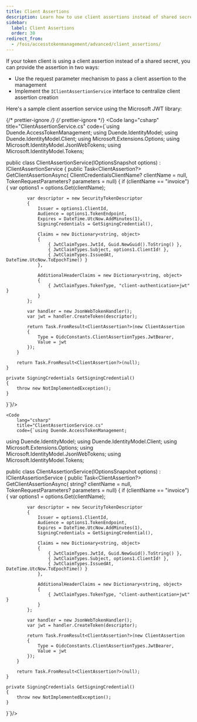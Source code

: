 ```yaml
---
title: Client Assertions
description: Learn how to use client assertions instead of shared secrets for token client authentication in Duende.AccessTokenManagement.
sidebar:
  label: Client Assertions
  order: 30
redirect_from:
  - /foss/accesstokenmanagement/advanced/client_assertions/
---
```


If your token client is using a client assertion instead of a shared secret, you can provide the assertion in two ways:

* Use the request parameter mechanism to pass a client assertion to the management
* Implement the `IClientAssertionService` interface to centralize client assertion creation

Here's a sample client assertion service using the Microsoft JWT library:

{/* prettier-ignore */}
<Tabs syncKey="atmVersion">
  {/* prettier-ignore */}
  <TabItem label="V4">
      <Code
          lang="csharp"
          title="ClientAssertionService.cs"
          code={`using Duende.AccessTokenManagement;
using Duende.IdentityModel;
using Duende.IdentityModel.Client;
using Microsoft.Extensions.Options;
using Microsoft.IdentityModel.JsonWebTokens;
using Microsoft.IdentityModel.Tokens;

public class ClientAssertionService(IOptionsSnapshot<ClientCredentialsClient> options)
    : IClientAssertionService
{
    public Task<ClientAssertion?> GetClientAssertionAsync(
    ClientCredentialsClientName? clientName = null, TokenRequestParameters? parameters = null)
    {
        if (clientName == "invoice")
        {
            var options1 = options.Get(clientName);

            var descriptor = new SecurityTokenDescriptor
            {
                Issuer = options1.ClientId,
                Audience = options1.TokenEndpoint,
                Expires = DateTime.UtcNow.AddMinutes(1),
                SigningCredentials = GetSigningCredential(),

                Claims = new Dictionary<string, object>
                {
                    { JwtClaimTypes.JwtId, Guid.NewGuid().ToString() },
                    { JwtClaimTypes.Subject, options1.ClientId! },
                    { JwtClaimTypes.IssuedAt, DateTime.UtcNow.ToEpochTime() }
                },

                AdditionalHeaderClaims = new Dictionary<string, object>
                {
                    { JwtClaimTypes.TokenType, "client-authentication+jwt" }
                }
            };

            var handler = new JsonWebTokenHandler();
            var jwt = handler.CreateToken(descriptor);

            return Task.FromResult<ClientAssertion?>(new ClientAssertion
            {
                Type = OidcConstants.ClientAssertionTypes.JwtBearer,
                Value = jwt
            });
        }

        return Task.FromResult<ClientAssertion?>(null);
    }

    private SigningCredentials GetSigningCredential()
    {
        throw new NotImplementedException();
    }
}`}/>
  </TabItem>
  <TabItem label="V3">

    <Code
        lang="csharp"
        title="ClientAssertionService.cs"
        code={`using Duende.AccessTokenManagement;
using Duende.IdentityModel;
using Duende.IdentityModel.Client;
using Microsoft.Extensions.Options;
using Microsoft.IdentityModel.JsonWebTokens;
using Microsoft.IdentityModel.Tokens;

public class ClientAssertionService(IOptionsSnapshot<ClientCredentialsClient> options)
    : IClientAssertionService
{
    public Task<ClientAssertion?> GetClientAssertionAsync(
    string? clientName = null, TokenRequestParameters? parameters = null)
    {
        if (clientName == "invoice")
        {
            var options1 = options.Get(clientName);

            var descriptor = new SecurityTokenDescriptor
            {
                Issuer = options1.ClientId,
                Audience = options1.TokenEndpoint,
                Expires = DateTime.UtcNow.AddMinutes(1),
                SigningCredentials = GetSigningCredential(),

                Claims = new Dictionary<string, object>
                {
                    { JwtClaimTypes.JwtId, Guid.NewGuid().ToString() },
                    { JwtClaimTypes.Subject, options1.ClientId! },
                    { JwtClaimTypes.IssuedAt, DateTime.UtcNow.ToEpochTime() }
                },

                AdditionalHeaderClaims = new Dictionary<string, object>
                {
                    { JwtClaimTypes.TokenType, "client-authentication+jwt" }
                }
            };

            var handler = new JsonWebTokenHandler();
            var jwt = handler.CreateToken(descriptor);

            return Task.FromResult<ClientAssertion?>(new ClientAssertion
            {
                Type = OidcConstants.ClientAssertionTypes.JwtBearer,
                Value = jwt
            });
        }

        return Task.FromResult<ClientAssertion?>(null);
    }

    private SigningCredentials GetSigningCredential()
    {
        throw new NotImplementedException();
    }
}`}/>
    </TabItem>
</Tabs>
